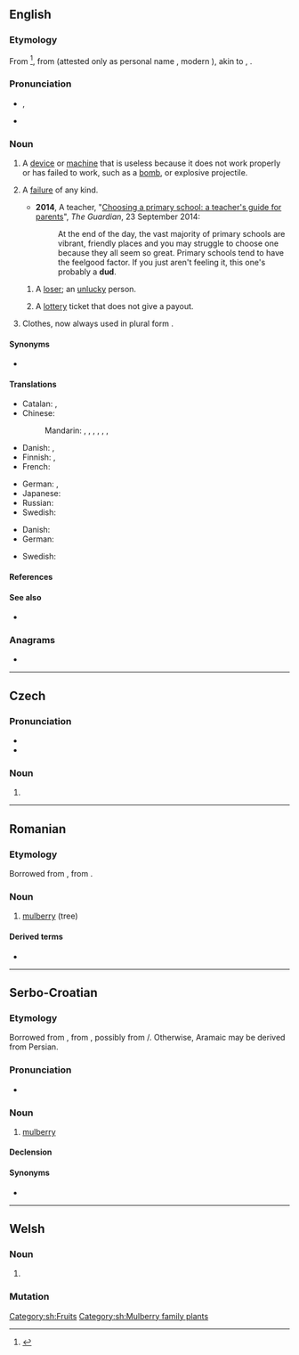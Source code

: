 {{also|-dud}}
==English==
{{wikipedia|mul=Dud|dab=Dud (disambiguation)}}

===Etymology===
From {{inh|en|enm|dudde|t=cloak, mantle, kind of cloth; ragged clothing or cloth}} <ref>{{R:Etymonline}}</ref>, from {{inh|en|ang|*dudda}} (attested only as personal name {{m|ang|Dudda}}, modern {{cog|en|Dudley}}), akin to {{cog|non|dúði|t=swaddling clothes}}, {{cog|nds|dudel}}.

===Pronunciation===
* {{enPR|dŭd}}, {{IPA|/dʌd/|lang=en}}
* {{rhymes|ʌd|lang=en}}

===Noun===
{{en-noun}}

# {{lb|en|informal}} A [[device]] or [[machine]] that is useless because it does not work properly or has failed to work, such as a [[bomb]], or explosive projectile.
# {{lb|en|informal}} A [[failure]] of any kind.
#* '''2014''', A teacher, "[http://www.theguardian.com/education/2014/sep/23/choosing-primary-school-guide-teachers-guide-for-parents Choosing a primary school: a teacher's guide for parents]", ''The Guardian'', 23 September 2014:
#*: At the end of the day, the vast majority of primary schools are vibrant, friendly places and you may struggle to choose one because they all seem so great. Primary schools tend to have the feelgood factor. If you just aren't feeling it, this one's probably a '''dud'''.
## {{lb|en|informal}} A [[loser]]; an [[unlucky]] person.
## A [[lottery]] ticket that does not give a payout.
# {{lb|en|obsolete|informal}} Clothes, now always used in plural form {{m|en|duds}}.

====Synonyms====
* {{sense|losing lottery ticket}} {{l|en|blank}}

====Translations====
{{trans-top|broken or nonfunctional device that does not perform its intended function}}
* Catalan: {{t+|ca|fracàs|m}}, {{t|ca|pífia|f}}
* Chinese:
*: Mandarin: {{t|cmn|瞎炮|tr=xiāpào}} {{qualifier|unexploded ordnance}}, {{t|cmn|啞炮}}, {{t|cmn|哑炮|tr=yǎpào}} {{qualifier|unexploded ordnance}}, {{t|cmn|啞彈}}, {{t|cmn|哑弹|tr=yǎdàn}}, {{t|cmn|瞎彈}}, {{t|cmn|瞎弹|tr=xiādàn}}
* Danish: {{t|da|fuser|c}} {{qualifier|unexploded ordnance}}, {{t|da|forsager|c}} {{qualifier|malfunctioning detonator or cartridge}}
* Finnish: {{t+|fi|susi}}, {{t+|fi|suutari}}
* French: {{t|fr|[[munition]] [[non]] [[explosée]]}} {{qualifier|unexploded ordnance}}
{{trans-mid}}
* German: {{t+|de|Blindgänger|m}} {{qualifier|unexploded ordnance}}, {{t+|de|Versager|m}} {{qualifier|malfunctioning detonator or cartridge}}
* Japanese: {{t|ja|不発弾|tr=ふはつだん, fuhatsudan}} {{qualifier|unexploded ordnance}}
* Russian: {{t|ru|[[неразорва́вшийся]] [[снаря́д]]|m}} {{qualifier|unexploded ordnance}}
* Swedish: {{t+|sv|blindgångare|c}}
{{trans-bottom}}

{{trans-top|lottery ticket that does not give a payout}}
* Danish: {{t|da|nitte|c}}
* German: {{t+|de|Niete|f}}
{{trans-mid}}
* Swedish: {{t+|sv|nit|c}}
{{trans-bottom}}

{{trans-see|obsolete: clothes|duds}}

{{trans-see|loser}}

====References====
<references />

====See also====
* {{l|en|wet firecracker}}

===Anagrams===
* {{anagrams|en|a=ddu|DDU|UDD}}

----

==Czech==

===Pronunciation===
* {{IPA|/dut/|lang=cs}}
* {{rhymes|ut|lang=cs}}

===Noun===
{{cs-noun form}}

# {{inflection of|dudy||gen|p|lang=cs}}

----

==Romanian==

===Etymology===
Borrowed from {{bor|ro|ota|طوت|tr=tut, dut}}, from {{bor|ro|fa|توت|tr=tut}}.

===Noun===
{{ro-noun|m|duzi}}

# [[mulberry]] (tree)

====Derived terms====
* {{l|ro|dudă}}

----

==Serbo-Croatian==

===Etymology===
Borrowed from {{bor|sh|ota|طوت|tr=tut, dut}}, from {{bor|sh|fa|توت|tr=tut}}, possibly from {{bor|sh|arc|ܬܘܬܐ}}/{{m|arc|תותא|tr=tuta}}. Otherwise, Aramaic may be derived from Persian.

===Pronunciation===
* {{IPA|/dûd/|lang=sh}}

===Noun===
{{sh-noun|g=m|head=dȕd}}

# [[mulberry]] {{gloss|fruit}}

====Declension====
{{sh-decl-noun
|dud|dudovi
|duda|dudova
|dudu|dudovima
|dud|dudove
|dude|dudovi
|dudu|dudovima
|dudom|dudovima
}}

====Synonyms====
* {{l|sh|mȗrva}}

[[Category:sh:Fruits]]
[[Category:sh:Mulberry family plants]]

----

==Welsh==

===Noun===
{{head|cy|mutated noun}}

# {{soft mutation of|tud|lang=cy}}

===Mutation===
{{cy-mut-auto|tud}}